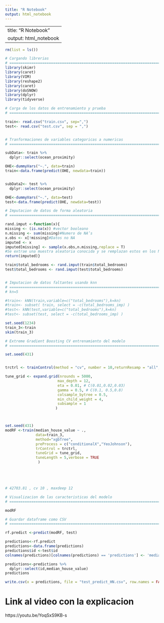```yaml
---
title: "R Notebook"
output: html_notebook
---
```

---
title: "R Notebook"
output: html_notebook
---
```r

rm(list = ls())

```

```r
# Cargando librerias
# ==============================================================================
library(skimr)
library(caret)
library(VIM)
library(reshape2)
library(caret)
library(doSNOW)
library(dplyr)
library(tidyverse)

```


```r
# Carga de los datos de entrenamiento y prueba
# ==============================================================================

train<- read.csv("train.csv", sep=",")
test<- read.csv("test.csv", sep = ",")


# Tranformaciones de variables categoricas a numericas
# ==============================================================================

subData<- train %>%
  dplyr::select(ocean_proximity)

OHE<-dummyVars("~.", data=train)
train<-data.frame(predict(OHE, newdata=train))


subData2<- test %>%
  dplyr::select(ocean_proximity)

OHE<-dummyVars("~.", data=test)
test<-data.frame(predict(OHE, newdata=test))

# Imputacion de datos de forma aleatoria
# ==============================================================================

rand.imput <-function(x){
missing <- (is.na(x)) #vector booleano
n.missing <- sum(missing)#Numero de NA’s
x.obs <- x[!missing]#Datos no NA
imputed <- x
imputed[missing] <- sample(x.obs,n.missing,replace = T)
#Se extrae una muestra aleatoria conocida y se remplazan estos en los NA
return(imputed)}

train$total_bedrooms <- rand.imput(train$total_bedrooms)
test$total_bedrooms <- rand.imput(test$total_bedrooms)


# Imputacion de datos faltantes usando knn
# ==============================================================================
# kn=5

#train<- kNN(train,variable=c("total_bedrooms"),k=kn)
#train<- subset( train, select = -c(total_bedrooms_imp) )
#test<- kNN(test,variable=c("total_bedrooms"),k=kn)
#test<- subset(test, select = -c(total_bedrooms_imp) )

```

```r
set.seed(1234)
train_3<-train
skim(train_3)
```

```r

# Extreme Gradient Boosting CV entrenamiento del modelo
# ==============================================================================

set.seed(431)


trctrl <- trainControl(method = "cv", number = 10,returnResamp = "all", search = "random")

tune_grid <- expand.grid(nrounds = 5000,
                        max_depth = 12,
                        eta = 0.01, # C(0.01,0.02,0.03)
                        gamma = 0.5, # C(0.1, 0.5,0.8)
                        colsample_bytree = 0.5,
                        min_child_weight = 4,
                        subsample = 1
                       )



set.seed(431)
modRF <-train(median_house_value ~ .,
              data=train_3,
              method="xgbTree",
              preProcess = c("conditionalX","YeoJohnson"),
              trControl = trctrl,
              tuneGrid = tune_grid,
              tuneLength = 5,verbose = TRUE
               )





# 42703.81 , cv 10 , maxdeep 12

# Visualizacion de las caracteristicas del modelo
# ==============================================================================

modRF

```



```r
# Guardar dataframe como CSV
# ==============================================================================

rf.predict <-predict(modRF, test)

predictions<-rf.predict
predictions<-data.frame(predictions)
predictions$id <-test$id
colnames(predictions)[colnames(predictions) == 'predictions'] <- 'median_house_value'

predictions<-predictions %>%
  dplyr::select(id,median_house_value)
predictions

write.csv(x = predictions, file = "test_predict_HN.csv", row.names = FALSE) 

```

# Link al video con la explicacion
https://youtu.be/YoqSxS9KB-s
